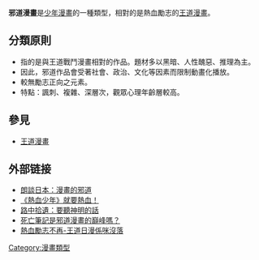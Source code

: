 {{No footnotes|time=2021-10-13T11:44:33+00:00}}
'''邪道漫畫'''是[[少年漫畫|少年漫畫]]的一種類型，相對的是熱血勵志的[[王道漫畫|王道漫畫]]。

== 分類原則 ==
* 指的是與王道戰鬥漫畫相對的作品。題材多以黑暗、人性醜惡、推理為主。
* 因此，邪道作品會受著社會、政治、文化等因素而限制動畫化播放。
* 較無勵志正向之元素。
* 特點：諷刺、複雜、深層次，觀眾心理年齡層較高。

== 參見 ==
* [[王道漫畫|王道漫畫]]

== 外部链接 ==
* [http://the-sun.on.cc/cnt/lifestyle/20100809/00498_001.html 朗談日本：漫畫的邪道]
* [https://web.archive.org/web/20150406114116/https://kevinyam.wordpress.com/2013/08/20/974/ 《熱血少年》就要熱血！]
* [http://the-sun.on.cc/cnt/lifestyle/20131216/00502_001.html 路中拾遺：要聽神明的話]
* [http://www.ifuun.com/a20175302584396/ 死亡筆記是邪道漫畫的巔峰嗎？]
* [https://www.hk01.com/01博評-藝%EF%BC%8E文化/34781/熱血勵志不再-王道日漫係咪沒落- 熱血勵志不再-王道日漫係咪沒落]
[[Category:漫畫類型|Category:漫畫類型]]